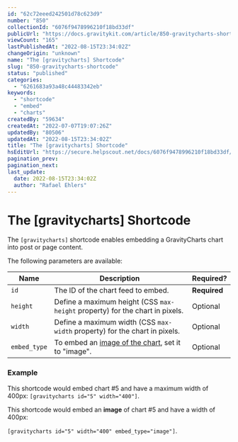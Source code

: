 ```yaml
---
id: "62c72eeed242501d78c623d9"
number: "850"
collectionId: "6076f9478996210f18bd33df"
publicUrl: "https://docs.gravitykit.com/article/850-gravitycharts-shortcode"
viewCount: "165"
lastPublishedAt: "2022-08-15T23:34:02Z"
changeOrigin: "unknown"
name: "The [gravitycharts] Shortcode"
slug: "850-gravitycharts-shortcode"
status: "published"
categories: 
  - "6261683a93a48c44483342eb"
keywords: 
  - "shortcode"
  - "embed"
  - "charts"
createdBy: "59634"
createdAt: "2022-07-07T19:07:26Z"
updatedBy: "80506"
updatedAt: "2022-08-15T23:34:02Z"
title: "The [gravitycharts] Shortcode"
hsEditUrl: "https://secure.helpscout.net/docs/6076f9478996210f18bd33df/article/62c72eeed242501d78c623d9"
pagination_prev: 
pagination_next: 
last_update:
  date: 2022-08-15T23:34:02Z
  author: "Rafael Ehlers"
---
```


# The [gravitycharts] Shortcode

The `[gravitycharts]` shortcode enables embedding a GravityCharts chart into post or page content.

The following parameters are available:

| Name | Description | Required? |
|---|---|---|
| `id` | The ID of the chart feed to embed. | **Required** |
| `height` | Define a maximum height (CSS `max-height` property) for the chart in pixels. | Optional |
| `width` | Define a maximum width (CSS `max-width` property) for the chart in pixels. | Optional |
| `embed_type` | To embed an [image of the chart](https://docs.gravitykit.com/article/854-image-charts), set it to "image". | Optional |

### Example

This shortcode would embed chart #5 and have a maximum width of 400px: `[gravitycharts id="5" width="400"]`.

This shortcode would embed an **image** of chart #5 and have a width of 400px:

`[gravitycharts id="5" width="400" embed_type="image"]`.